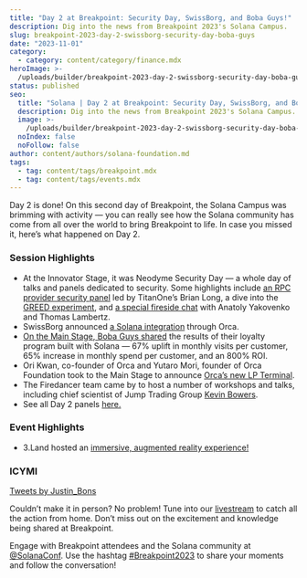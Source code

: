 ```yaml
---
title: "Day 2 at Breakpoint: Security Day, SwissBorg, and Boba Guys!"
description: Dig into the news from Breakpoint 2023's Solana Campus.
slug: breakpoint-2023-day-2-swissborg-security-day-boba-guys
date: "2023-11-01"
category:
  - category: content/category/finance.mdx
heroImage: >-
  /uploads/builder/breakpoint-2023-day-2-swissborg-security-day-boba-guys/d4e9e3607895408fae69155ebae7eb4e.jpg
status: published
seo:
  title: "Solana | Day 2 at Breakpoint: Security Day, SwissBorg, and Boba Guys!"
  description: Dig into the news from Breakpoint 2023's Solana Campus.
  image: >-
    /uploads/builder/breakpoint-2023-day-2-swissborg-security-day-boba-guys/d4e9e3607895408fae69155ebae7eb4e.jpg
  noIndex: false
  noFollow: false
author: content/authors/solana-foundation.md
tags:
  - tag: content/tags/breakpoint.mdx
  - tag: content/tags/events.mdx
---
```


Day 2 is done! On this second day of Breakpoint, the Solana Campus was brimming with activity — you can really see how the Solana community has come from all over the world to bring Breakpoint to life. In case you missed it, here’s what happened on Day 2.

### Session Highlights

- At the Innovator Stage, it was Neodyme Security Day — a whole day of talks and panels dedicated to security. Some highlights include [an RPC provider security panel](https://youtu.be/AFlf0EKs8sY?feature=shared) led by TitanOne’s Brian Long, a dive into the [GREED experiment](https://youtu.be/KwhxhH_Vpkc?feature=shared), and [a special fireside chat](https://youtu.be/F_b183q-fiY?feature=shared) with Anatoly Yakovenko and Thomas Lambertz.
- SwissBorg announced [a Solana integration](https://twitter.com/nremond/status/1719673079138255085) through Orca.
- [On the Main Stage, Boba Guys shared](https://www.youtube.com/watch?v=yoZ2eF6Na7w) the results of their loyalty program built with Solana — 67% uplift in monthly visits per customer, 65% increase in monthly spend per customer, and an 800% ROI.
- Ori Kwan, co-founder of Orca and Yutaro Mori, founder of Orca Foundation took to the Main Stage to announce [Orca’s new LP Terminal](https://youtu.be/dH_-SgwaeC4?feature=shared).
- The Firedancer team came by to host a number of workshops and talks, including chief scientist of Jump Trading Group [Kevin Bowers](https://twitter.com/AlchemizeOne/status/1719736980680876202).
- See all Day 2 panels [here.](https://www.youtube.com/@SolanaFndn/playlists?view=50&sort=dd&shelf_id=1)

### Event Highlights

- 3.Land hosted an [immersive, augmented reality experience!](https://twitter.com/3rd_land/status/1719400421033185487)

### ICYMI

[Tweets by Justin_Bons](https://twitter.com/Justin_Bons)

Couldn’t make it in person? No problem! Tune into our [livestream](https://solana.com/breakpoint) to catch all the action from home. Don’t miss out on the excitement and knowledge being shared at Breakpoint.

Engage with Breakpoint attendees and the Solana community at [@SolanaConf](https://twitter.com/solanaconf). Use the hashtag [#Breakpoint2023](https://twitter.com/search?q=%23Breakpoint2023&src=typed_query) to share your moments and follow the conversation!
